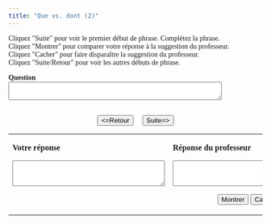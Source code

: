 ```yaml
---
title: "Que vs. dont (2)"
---
```

<head>
  <style>
    body {
      font-family: Garamond, serif;
    }
  </style>
</head>

Cliquez &quot;Suite&quot; pour voir le premier début de phrase. Complétez la phrase. <br>
Cliquez &quot;Montrer&quot; pour comparer votre réponse &agrave; la suggestion du professeur.<br>
Cliquez &quot;Cacher&quot; pour faire dispara&icirc;tre la suggestion du professeur. <br />
Cliquez &quot;Suite/Retour&quot; pour voir les autres débuts de phrase.<br>


  <form name="qbox" action="" method="post">
    <p>
      <b>Question</b><br />
      <textarea name="q" rows="2" wrap="virtual" cols="50"></textarea>
    </p>
    <center>
      <br>
      <button onClick="begin(-1)" type="button">&lt;=Retour</button>
      &nbsp; &nbsp;
      <button onClick="begin(1)" type="button">Suite=&gt;</button>
      <br />

    </center>
  </form>

  <table width="80%" border="0" align="center">
    <tbody>
      <tr>
        <td valign="top" width="236">
          <p>
            <b>Votre réponse</b>
          </p>
          <form name="Sinput" action="" method="post">
            <p>
              <textarea name="Content" rows="3" wrap="virtual" cols="35"></textarea>
            </p>
          </form>
        </td>
        <td valign="top" width="308">
          <p>
            <b>Réponse du professeur</b>
          </p>
          <form name="feedback" action="" method="post">
            <p>
              <textarea name="fb" rows="3" wrap="virtual" cols="35"></textarea>
            </p>
          </form>
          <form name="Check" action="" method="post">
            <center>
              <button onClick="checkAnswer()" type="button">Montrer</button>
              <button onClick="hideAnswer()" type="button">Cacher</button>
            </center>
          </form>
        </td>
      </tr>
    </tbody>
  </table>

<SCRIPT language=Javascript><!--//
//  This code is based on a script by Marmoe Soemarmo.  
//  Dan Beeby modified it and wrote the creation interface, JavaScripts, and Perl Scripts.
//  http://lang.swarthmore.edu/mellon -- dbeeby@haverford.edu.
//  Content by Alison Murray Levine, University of Virginia, alevine@virginia.edu.
//  You may borrow and modify these scripts, but please give credit where credit is due.
	var Question= new Array();
	var Answer= new Array();
//---------------------DATA--------------------

Question[1]="J'ai lu un article que…";Question[2]="J'ai lu un article dont…";Question[3]="J'ai rencontré un cinéaste que…";Question[4]="J'ai rencontré un cinéaste dont…";Question[5]="Ce sont les voisins que…";Question[6]="Ce sont les voisins dont…";Question[7]="Dans ce livre, il y a un personnage que…";Question[8]="Dans ce livre, il y a un personnage dont…";

Answer[1]="J'ai lu un article que j'ai vraiment admiré.";Answer[2]="J'ai lu un article dont j'ai admiré l'écriture et le style. (l'écriture et le style DE l'article)";Answer[3]="J'ai rencontré un cinéaste que mes amis aiment beaucoup.";Answer[4]="J'ai rencontré un cinéaste dont mes amis parlent beaucoup. (parler DE)";Answer[5]="Ce sont les voisins que nous avons évités [=avoided] pendant un an.";Answer[6]="Ce sont les voisins dont les chiens sont extrêmement méchants. (les chiens DE ces voisins/ *whose* )";Answer[7]="Dans ce livre, il y a un personnage que tout le monde craint. (craindre quelqu'un=to fear s.o.)";Answer[8]="Dans ce livre, il y a un personnage dont tout le monde a peur. (avoir peur DE)";

//-------------------END DATA-------------


  var NextQ = 0;
  var QN = 0;

  function begin(QN) {
    NextQ = NextQ + QN;
    if (Question[NextQ] == null) {
      alert("Il n’y a plus de questions. Cliquez sur suite/retour pour revoir les questions.");
    }
    document.feedback.fb.value = "";
    document.Sinput.Content.value = "";
    document.qbox.q.value = Question[NextQ];
  }

  function checkAnswer() {
    if (document.Sinput.Content.value === "") {
      document.feedback.fb.value = "Essayez de répondre à la question avant de voir la réponse du professeur.";
    } else {
      document.feedback.fb.value = Answer[NextQ];
    }
  }

  function hideAnswer() {
    document.feedback.fb.value = "";
  }
  //-->
</script>
